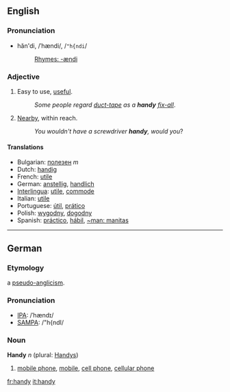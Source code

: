 ==English==
===Pronunciation===
*hăn'di, /ˈhændi/, /<tt>"h{ndi</tt>/
*:[[Rhymes:English:-ændi|Rhymes: -ændi]]

===Adjective===
#Easy to use, [[useful]].
#:''Some people regard [[duct-tape]] as a '''handy''' [[fix-all]]''.
#[[Nearby]], within reach.
#:''You wouldn't have a screwdriver '''handy''', would you''?

====Translations====
*Bulgarian: [[полезен]] ''m''
*Dutch: [[handig]]
*French: [[utile]]
*German: [[anstellig]], [[handlich]]
*[[Interlingua]]: [[utile]], [[commode]]
*Italian: [[utile]]
*Portuguese: [[útil]], [[prático]]
*Polish: [[wygodny]], [[dogodny]]
*Spanish: [[práctico]], [[hábil]], [[~man: manitas]]
----

==German==
===Etymology===
a [[pseudo-anglicism]].
===Pronunciation===
*[[w:IPA|IPA]]: /ˈhændɪ/
*[[w:SAMPA|SAMPA]]: /"h{ndI/
===Noun===
'''Handy''' ''n'' (plural: [[Handys]])

#[[mobile phone]], [[mobile]], [[cell phone]], [[cellular phone]]
[[fr:handy]]
[[it:handy]]